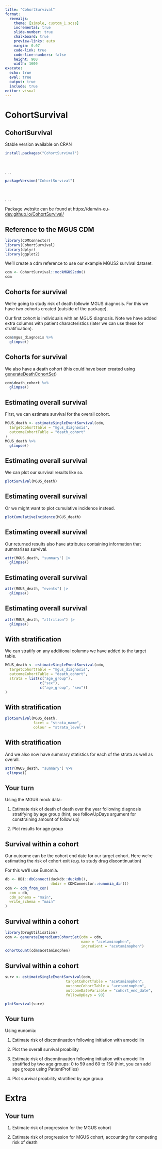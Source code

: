 ```yaml
---
title: "CohortSurvival"
format:
  revealjs: 
    theme: [simple, custom_1.scss]
    incremental: true   
    slide-number: true
    chalkboard: true
    preview-links: auto
    margin: 0.07
    code-link: true
    code-line-numbers: false
    height: 900
    width: 1600
execute:
  echo: true
  eval: true
  output: true
  include: true
editor: visual
---
```


# CohortSurvival
## CohortSurvival

Stable version available on CRAN

```r
install.packages("CohortSurvival")
```

<br/> 

. . .

```r
packageVersion("CohortSurvival")
```

<br/> 

. . .

Package website can be found at <https://darwin-eu-dev.github.io/CohortSurvival/>

## Reference to the MGUS CDM

```r
library(CDMConnector)
library(CohortSurvival)
library(dplyr)
library(ggplot2)
```

We'll create a cdm reference to use our example MGUS2 survival dataset.

```r
cdm <- CohortSurvival::mockMGUS2cdm()
cdm
```

## Cohorts for survival

We're going to study risk of death followin MGUS diagnosis. For this we have two cohorts created (outside of the package).

Our first cohort is individuals with an MGUS diagnosis. Note we have added extra columns with patient characteristics (later we can use these for stratification).

```r
cdm$mgus_diagnosis %>% 
  glimpse()
```

## Cohorts for survival

We also have a death cohort (this could have been created using [generateDeathCohortSet](https://darwin-eu-dev.github.io/CohortSurvival/reference/generateDeathCohortSet.html))

```r
cdm$death_cohort %>% 
  glimpse()
```

## Estimating overall survival

First, we can estimate survival for the overall cohort.

```r
MGUS_death <- estimateSingleEventSurvival(cdm,
  targetCohortTable = "mgus_diagnosis",
  outcomeCohortTable = "death_cohort"
)
MGUS_death %>% 
  glimpse()
```

## Estimating overall survival
We can plot our survival results like so.

```r
plotSurvival(MGUS_death)
```

## Estimating overall survival
Or we might want to plot cumulative incidence instead.

```r
plotCumulativeIncidence(MGUS_death)
```

## Estimating overall survival
Our returned results also have attributes containing information that summarises survival.

```r
attr(MGUS_death, "summary") |> 
  glimpse()
```

## Estimating overall survival

```r
attr(MGUS_death, "events") |> 
  glimpse()
```

## Estimating overall survival

```r
attr(MGUS_death, "attrition") |> 
  glimpse()
```

## With stratification

We can stratify on any additional columns we have added to the target table.

```r
MGUS_death <- estimateSingleEventSurvival(cdm,
  targetCohortTable = "mgus_diagnosis",
  outcomeCohortTable = "death_cohort",
  strata = list(c("age_group"),
                c("sex"),
                c("age_group", "sex"))
)
```

## With stratification

```r
plotSurvival(MGUS_death,
             facet = "strata_name",
             colour = "strata_level")
```

## With stratification

And we also now have summary statistics for each of the strata as well as overall.

```r
attr(MGUS_death, "summary") %>%
 glimpse()
```

## Your turn

Using the MGUS mock data:

1. Estimate risk of death of death over the year following diagnosis stratifying by age group (hint, see followUpDays argument for constraining amount of follow up)

2. Plot results for age group


## Survival within a cohort 
Our outcome can be the cohort end date for our target cohort. Here we're estimating the risk of cohort exit (e.g. to study drug discontinuation)

For this we'll use Eunomia.

```r
db <- DBI::dbConnect(duckdb::duckdb(), 
                     dbdir = CDMConnector::eunomia_dir())
cdm <- cdm_from_con(
  con = db,
  cdm_schema = "main", 
  write_schema = "main"
)
```

## Survival within a cohort 

```r
library(DrugUtilisation)
cdm <- generateIngredientCohortSet(cdm = cdm,
                                   name = "acetaminophen",
                                   ingredient = "acetaminophen")
cohortCount(cdm$acetaminophen)
```

## Survival within a cohort 

```r
surv <- estimateSingleEventSurvival(cdm, 
                            targetCohortTable = "acetaminophen", 
                            outcomeCohortTable = "acetaminophen", 
                            outcomeDateVariable = "cohort_end_date", 
                            followUpDays = 90)

plotSurvival(surv)
```


## Your turn

Using eunomia:

1. Estimate risk of discontinuation following initiation with amoxicillin

2. Plot the overall survival proability

3. Estimate risk of discontinuation following initiation with amoxicillin stratified by two age groups: 0 to 59 and 60 to 150 (hint, you can add age groups using PatientProfiles)

4. Plot survival proability stratified by age group

# Extra

## Your turn

1. Estimate risk of progression for the MGUS cohort

2. Estimate risk of progression for MGUS cohort, accounting for competing risk of death

